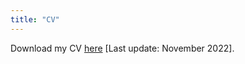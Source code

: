 ```yaml
---
title: "CV"
---
```


Download my CV [here](files/CV_MuellerNora_2022Nov.pdf) [Last update: November 2022].